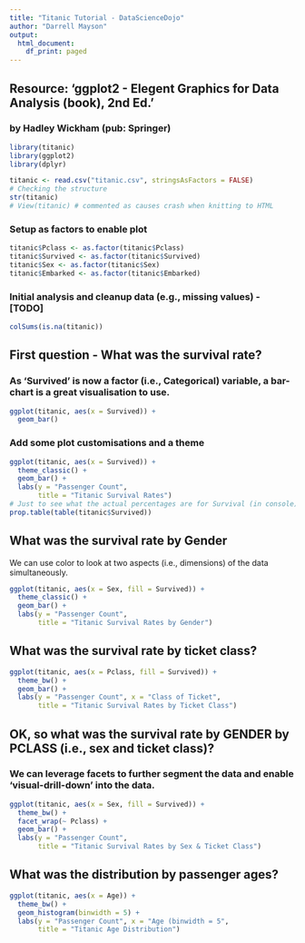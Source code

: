 ```yaml
---
title: "Titanic Tutorial - DataScienceDojo"
author: "Darrell Mayson"
output:
  html_document:
    df_print: paged
---
```

## Resource: 'ggplot2 - Elegent Graphics for Data Analysis (book), 2nd Ed.'
### by Hadley Wickham (pub: Springer)


```r
library(titanic)
library(ggplot2)
library(dplyr)
```

```r
titanic <- read.csv("titanic.csv", stringsAsFactors = FALSE)
# Checking the structure
str(titanic)
# View(titanic) # commented as causes crash when knitting to HTML
```



### Setup as factors to enable plot

```r
titanic$Pclass <- as.factor(titanic$Pclass)
titanic$Survived <- as.factor(titanic$Survived)
titanic$Sex <- as.factor(titanic$Sex)
titanic$Embarked <- as.factor(titanic$Embarked)
```

### Initial analysis and cleanup data (e.g., missing values) - [TODO]
```r
colSums(is.na(titanic))

```




## First question - What was the survival rate?
### As 'Survived' is now a factor (i.e., Categorical) variable, a bar-chart is a great visualisation to use.
```r
ggplot(titanic, aes(x = Survived)) +
  geom_bar()
```
### Add some plot customisations and a theme
```r
ggplot(titanic, aes(x = Survived)) +
  theme_classic() +
  geom_bar() +
  labs(y = "Passenger Count",
       title = "Titanic Survival Rates")
# Just to see what the actual percentages are for Survival (in console)
prop.table(table(titanic$Survived))
```

## What was the survival rate by Gender
We can use color to look at two aspects (i.e., dimensions) of the data simultaneously.

```r
ggplot(titanic, aes(x = Sex, fill = Survived)) +
  theme_classic() +
  geom_bar() +
  labs(y = "Passenger Count",
       title = "Titanic Survival Rates by Gender")
```

## What was the survival rate by ticket class?

```r
ggplot(titanic, aes(x = Pclass, fill = Survived)) +
  theme_bw() +
  geom_bar() +
  labs(y = "Passenger Count", x = "Class of Ticket",
       title = "Titanic Survival Rates by Ticket Class")
```
## OK, so what was the survival rate by GENDER by PCLASS (i.e., sex and ticket class)?
### We can leverage facets to further segment the data and enable 'visual-drill-down' into the data.
```r
ggplot(titanic, aes(x = Sex, fill = Survived)) +
  theme_bw() +
  facet_wrap(~ Pclass) +
  geom_bar() +
  labs(y = "Passenger Count",
       title = "Titanic Survival Rates by Sex & Ticket Class")
```
## What was the distribution by passenger ages?
```r
ggplot(titanic, aes(x = Age)) +
  theme_bw() +
  geom_histogram(binwidth = 5) +
  labs(y = "Passenger Count", x = "Age (binwidth = 5",
       title = "Titanic Age Distribution")
```

